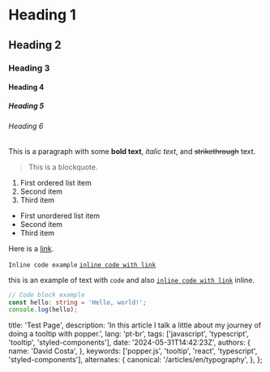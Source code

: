 # Heading 1

## Heading 2

### Heading 3

#### Heading 4

##### Heading 5

###### Heading 6

This is a paragraph with some **bold text**, _italic text_, and ~~strikethrough~~ text.

> This is a blockquote.

1. First ordered list item
2. Second item
3. Third item

- First unordered list item
- Second item
- Third item

Here is a [link](https://example.com).

`Inline code example`
[`inline code with link`](https://example.com)

this is an example of text with `code` and also [`inline code with link`](https://example.com) inline.

```typescript
// Code block example
const hello: string = 'Hello, world!';
console.log(hello);
```

  title: 'Test Page',
  description: 'In this article I talk a little about my journey of doing a tooltip with popper.',
  lang: 'pt-br',
  tags: ['javascript', 'typescript', 'tooltip', 'styled-components'],
  date: '2024-05-31T14:42:23Z',
  authors: {
    name: 'David Costa',
  },
  keywords: ['popper.js', 'tooltip', 'react', 'typescript', 'styled-components'],
  alternates: {
    canonical: '/articles/en/typography',
  },
};


